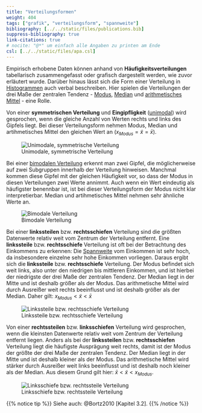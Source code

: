 ```yaml
---
title: "Verteilungsformen"
weight: 404
tags: ["grafik", "verteilungsform", "spannweite"]
bibliography: [../../static/files/publications.bib]
suppress-bibliography: true
link-citations: true
# nocite: "@*" um einfach alle Angaben zu printen am Ende
csl: [../../static/files/apa.csl]
---
```


Empirisch erhobene Daten können anhand von **Häufigkeitsverteilungen** tabellarisch zusammengefasst oder grafisch dargestellt werden, wie zuvor erläutert wurde. Darüber hinaus lässt sich die Form einer Verteilung in [Histogrammen](../../glossar/histogramm/index.html) auch verbal beschreiben. Hier spielen die Verteilungen der drei Maße der zentralen Tendenz - [Modus](../../glossar/modus/index.html), [Median](../../glossar/median/index.html) und [arithmetisches Mittel](../../glossar/mittelwert/index.html) - eine Rolle.

Von einer **symmetrischen Verteilung** und **Eingipfligkeit** ([unimodal](../../glossar/unimodaleverteilung/index.html)) wird gesprochen, wenn die gleiche Anzahl von Werten rechts und links des Gipfels liegt. Bei dieser Verteilungsform nehmen Modus, Median und artihmetisches Mittel den gleichen Wert an ($x_{Modus}=\tilde{x}=\bar{x}$).

![Unimodale, symmetrische Verteilung](../images/normaldist.png)

Bei einer [bimodalen Verteilung](../../glossar/bimodaleverteilung/index.html) erkennt man zwei Gipfel, die möglicherweise auf zwei Subgruppen innerhalb der Verteilung hinweisen. Manchmal kommen diese Gipfel mit der gleichen Häufigkeit vor, so dass der Modus in diesen Verteilungen zwei Werte annimmt. Auch wenn ein Wert eindeutig als häufigster benennbar ist, ist bei dieser Verteilungsform der Modus nicht klar interpretierbar. Median und artihmetisches Mittel nehmen sehr ähnliche Werte an.

![Bimodale Verteilung](../images/bimodal.png)

Bei einer **linkssteilen** bzw. **rechtsschiefen** Verteilung sind die größten Datenwerte relativ weit vom Zentrum der Verteilung entfernt. Eine **linkssteile** bzw. **rechtsschiefe** Verteilung ist oft bei der Betrachtung des Einkommens zu erkennen: Die [Spannweite](../../glossar/spannweite/index.html) vom Einkommen ist sehr hoch, da insbesondere einzelne sehr hohe Einkommen vorliegen. Daraus ergibt sich die **linkssteile** bzw. **rechtsschiefe** Verteilung. Der Modus befindet sich weit links, also unter den niedrigen bis mittleren Einkommen, und ist hierbei der niedrigste der drei Maße der zentralen Tendenz. Der Median liegt in der Mitte und ist deshalb größer als der Modus. Das arithmetische Mittel wird durch Ausreißer weit rechts beeinflusst und ist deshalb größer als der Median. Daher gilt: $x_{Modus} < \tilde{x} < \bar{x}$

![Linkssteile bzw. rechtsschiefe Verteilung](../images/rightskewed.png)

Von einer **rechtssteilen** bzw. **linksschiefen** Verteilung wird gesprochen, wenn die kleinsten Datenwerte relativ weit vom Zentrum der Verteilung entfernt liegen. Anders als bei der **linkssteilen** bzw. **rechtsschiefen** Verteilung liegt die häufigste Ausprägung weit rechts, damit ist der Modus der größte der drei Maße der zentralen Tendenz. Der Median liegt in der Mitte und ist deshalb kleiner als der Modus. Das arithmetische Mittel wird stärker durch Ausreißer weit links beeinflusst und ist deshalb noch kleiner als der Median. Aus diesem Grund gilt hier: $\bar{x} < \tilde{x} < x_{Modus}$.

![Linksschiefe bzw. rechtssteile Verteilung](../images/leftskewed.png)

{{% notice tip %}}
Siehe auch: @Bortz2010 [Kapitel 3.2].
{{% /notice %}}

